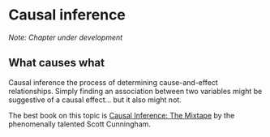 # Causal inference

*Note: Chapter under development*

## What causes what

Causal inference the process of determining cause-and-effect relationships. Simply finding an association between two variables might be suggestive of a causal effect... but it also might not.

The best book on this topic is [Causal Inference: The Mixtape](https://mixtape.scunning.com/) by the phenomenally talented Scott Cunningham.

```r






```
